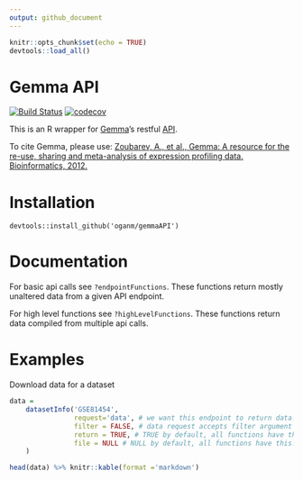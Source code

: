 ```yaml
---
output: github_document
---
```


```r
knitr::opts_chunk$set(echo = TRUE)
devtools::load_all()
```

# Gemma API

[![Build Status](https://travis-ci.org/oganm/gemmaAPI.svg?branch=master)](https://travis-ci.org/oganm/gemmaAPI) [![codecov](https://codecov.io/gh/oganm/gemmaAPI/branch/master/graph/badge.svg)](https://codecov.io/gh/oganm/gemmaAPI)



This is an R wrapper for [Gemma](http://www.chibi.ubc.ca/Gemma/home.html)'s restful [API](http://www.chibi.ubc.ca/Gemma/resources/restapidocs/).


To cite Gemma, please use: 
[Zoubarev, A., et al., Gemma: A resource for the re-use, sharing and meta-analysis of expression profiling data. Bioinformatics, 2012.](http://dx.doi.org/doi:10.1093/bioinformatics/bts430)


# Installation

```
devtools::install_github('oganm/gemmaAPI')
```

# Documentation

For basic api calls see `?endpointFunctions`. These functions return mostly unaltered data from a given API endpoint.

For high level functions see `?highLevelFunctions`. These functions return data compiled from multiple api calls.

# Examples

Download data for a dataset

```r
data = 
    datasetInfo('GSE81454',
                request='data', # we want this endpoint to return data. see documentation
                filter = FALSE, # data request accepts filter argument we want non filtered data
                return = TRUE, # TRUE by default, all functions have this. if false there'll be no return
                file = NULL # NULL by default, all functions have this. If specificed, output will be saved.
    )

head(data) %>% knitr::kable(format ='markdown')
```

